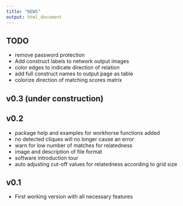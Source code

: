 ```yaml
---
title: "NEWS"
output: html_document
---
```


## TODO

* remove password protection
* Add construct labels to network output images
* color edges to indicate direction of relation
* add full construct names to output page as table
* colorize direction of matching scores matrix

## v0.3 (under construction)


## v0.2

* package help and examples for workhorse functions added
* no detected cliques will no longer cause an error
* warn for low number of matches for relatedness
* image and description of file format
* software introduction tour
* auto adjusting cut-off values for relatedness according to grid size

## v0.1

* First working version with all necessary features




